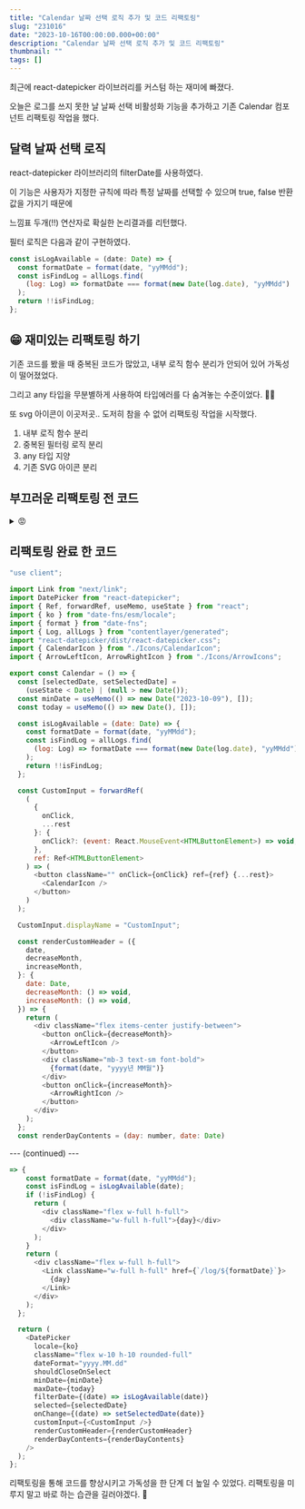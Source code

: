 ```yaml
---
title: "Calendar 날짜 선택 로직 추가 및 코드 리팩토링"
slug: "231016"
date: "2023-10-16T00:00:00.000+00:00"
description: "Calendar 날짜 선택 로직 추가 및 코드 리팩토링"
thumbnail: ""
tags: []
---
```


최근에 react-datepicker 라이브러리를 커스텀 하는 재미에 빠졌다.

오늘은 로그를 쓰지 못한 날 날짜 선택 비활성화 기능을 추가하고 기존 Calendar 컴포넌트 리팩토링 작업을 했다.

## 달력 날짜 선택 로직

react-datepicker 라이브러리의 filterDate를 사용하였다.

이 기능은 사용자가 지정한 규칙에 따라 특정 날짜를 선택할 수 있으며 true, false 반환값을 가지기 때문에

느낌표 두개(!!) 연산자로 확실한 논리결과를 리턴했다.

필터 로직은 다음과 같이 구현하였다.

```javascript
const isLogAvailable = (date: Date) => {
  const formatDate = format(date, "yyMMdd");
  const isFindLog = allLogs.find(
    (log: Log) => formatDate === format(new Date(log.date), "yyMMdd")
  );
  return !!isFindLog;
};
```

## 😁 재미있는 리팩토링 하기

기존 코드를 봤을 때 중복된 코드가 많았고, 내부 로직 함수 분리가 안되어 있어 가독성이 떨어졌었다.

그리고 any 타입을 무분별하게 사용하여 타입에러를 다 숨겨놓는 수준이었다. 😵‍💫

또 svg 아이콘이 이곳저곳.. 도저히 참을 수 없어 리팩토링 작업을 시작했다.

1. 내부 로직 함수 분리
2. 중복된 필터링 로직 분리
3. any 타입 지양
4. 기존 SVG 아이콘 분리

## 부끄러운 리팩토링 전 코드

<details>

<summary>😡</summary>

```javascript
"use client";

import Link from "next/link";
import DatePicker from "react-datepicker";
import { forwardRef, useMemo, useState } from "react";
import { ko } from "date-fns/esm/locale";
import { format } from "date-fns";
import { allLogs } from "contentlayer/generated";
import "react-datepicker/dist/react-datepicker.css";

export const Calendar = () => {
  const [selectedDate, setSelectedDate] =
    (useState < Date) | (null > new Date());
  const minDate = useMemo(() => new Date("2023-10-09"), []);
  const today = useMemo(() => new Date(), []);

  const ExampleCustomInput = forwardRef(({ value, onClick }: any, ref: any) => (
    <button className="" onClick={onClick} ref={ref}>
      <svg
        xmlns="http://www.w3.org/2000/svg"
        fill="none"
        viewBox="0 0 24 24"
        strokeWidth={1.5}
        stroke="currentColor"
        className="w-6 h-6"
      >
        <path
          strokeLinecap="round"
          strokeLinejoin="round"
          d="M6.75 3v2.25M17.25 3v2.25M3 18.75V7.5a2.25 2.25 0 012.25-2.25h13.5A2.25 2.25 0 0121 7.5v11.25m-18 0A2.25 2.25 0 005.25 21h13.5A2.25 2.25 0 0021 18.75m-18 0v-7.5A2.25 2.25 0 015.25 9h13.5A2.25 2.25 0 0121 11.25v7.5m-9-6h.008v.008H12v-.008zM12 15h.008v.008H12V15zm0 2.25h.008v.008H12v-.008zM9.75 15h.008v.008H9.75V15zm0 2.25h.008v.008H9.75v-.008zM7.5 15h.008v.008H7.5V15zm0 2.25h.008v.008H7.5v-.008zm6.75-4.5h.008v.008h-.008v-.008zm0 2.25h.008v.008h-.008V15zm0 2.25h.008v.008h-.008v-.008zm2.25-4.5h.008v.008H16.5v-.008zm0 2.25h.008v.008H16.5V15z"
        />
      </svg>
    </button>
  ));

  ExampleCustomInput.displayName = "ExampleCustomInput";

  return (
    <DatePicker
      locale={ko}
      className="flex w-10 h-10 rounded-full"
      dateFormat="yyyy.MM.dd"
      shouldCloseOnSelect
      minDate={minDate}
      maxDate={today}
      filterDate={(date) => {
        const formatDate = format(date, "yyMMdd");
```

--- (continued) ---

```javascript
const isFindLog = allLogs.find(
          (log: any) => formatDate === format(new Date(log.date), "yyMMdd")
        );
        return !!isFindLog;
      }}
      selected={selectedDate}
      onChange={(date) => setSelectedDate(date)}
      customInput={<ExampleCustomInput />}
      renderCustomHeader={({ date, decreaseMonth, increaseMonth }) => {
        return (
          <div className="flex items-center justify-between">
            <button onClick={decreaseMonth}>
              <svg
                xmlns="http://www.w3.org/2000/svg"
                fill="none"
                viewBox="0 0 24 24"
                strokeWidth={1.5}
                stroke="#ccc"
                className="w-6 h-6"
              >
                <path
                  strokeLinecap="round"
                  strokeLinejoin="round"
                  d="M15.75 19.5L8.25 12l7.5-7.5"
                />
              </svg>
            </button>
            <div className="mb-3 text-sm font-bold">
              {format(date, "yyyy년 MM월")}
            </div>
            <button onClick={increaseMonth}>
              <svg
                xmlns="http://www.w3.org/2000/svg"
                fill="none"
                viewBox="0 0 24 24"
                strokeWidth={1.5}
                stroke="#ccc"
                className="w-6 h-6"
              >
                <path
                  strokeLinecap="round"
                  strokeLinejoin="round"
                  d="M8.25 4.5l7.5 7.5-7.5 7.5"
                />
              </svg>
            </button>
          </div>
        );
      }}
      renderDayContents={(day, date: Date) => {
        const formatDate = format(date, "yyMMdd");
        const isFindLog = allLogs.find(
          (log: any) => formatDate === format(new Date(log.date), "yyMMdd")
        );
        if (!isFindLog) {
          return (
            <div className="
```

--- (continued) ---

```javascript
flex w-full h-full">
              <div className="w-full h-full">{day}</div>
            </div>
          );
        }
        return (
          <div className="flex w-full h-full">
            <Link className="w-full h-full" href={`/log/${formatDate}`}>
              {day}
            </Link>
          </div>
        );
      }}
    />
  );
};
```

</details>

## 리팩토링 완료 한 코드

```javascript
"use client";

import Link from "next/link";
import DatePicker from "react-datepicker";
import { Ref, forwardRef, useMemo, useState } from "react";
import { ko } from "date-fns/esm/locale";
import { format } from "date-fns";
import { Log, allLogs } from "contentlayer/generated";
import "react-datepicker/dist/react-datepicker.css";
import { CalendarIcon } from "./Icons/CalendarIcon";
import { ArrowLeftIcon, ArrowRightIcon } from "./Icons/ArrowIcons";

export const Calendar = () => {
  const [selectedDate, setSelectedDate] =
    (useState < Date) | (null > new Date());
  const minDate = useMemo(() => new Date("2023-10-09"), []);
  const today = useMemo(() => new Date(), []);

  const isLogAvailable = (date: Date) => {
    const formatDate = format(date, "yyMMdd");
    const isFindLog = allLogs.find(
      (log: Log) => formatDate === format(new Date(log.date), "yyMMdd")
    );
    return !!isFindLog;
  };

  const CustomInput = forwardRef(
    (
      {
        onClick,
        ...rest
      }: {
        onClick?: (event: React.MouseEvent<HTMLButtonElement>) => void,
      },
      ref: Ref<HTMLButtonElement>
    ) => (
      <button className="" onClick={onClick} ref={ref} {...rest}>
        <CalendarIcon />
      </button>
    )
  );

  CustomInput.displayName = "CustomInput";

  const renderCustomHeader = ({
    date,
    decreaseMonth,
    increaseMonth,
  }: {
    date: Date,
    decreaseMonth: () => void,
    increaseMonth: () => void,
  }) => {
    return (
      <div className="flex items-center justify-between">
        <button onClick={decreaseMonth}>
          <ArrowLeftIcon />
        </button>
        <div className="mb-3 text-sm font-bold">
          {format(date, "yyyy년 MM월")}
        </div>
        <button onClick={increaseMonth}>
          <ArrowRightIcon />
        </button>
      </div>
    );
  };
  const renderDayContents = (day: number, date: Date)
```

--- (continued) ---

```javascript
=> {
    const formatDate = format(date, "yyMMdd");
    const isFindLog = isLogAvailable(date);
    if (!isFindLog) {
      return (
        <div className="flex w-full h-full">
          <div className="w-full h-full">{day}</div>
        </div>
      );
    }
    return (
      <div className="flex w-full h-full">
        <Link className="w-full h-full" href={`/log/${formatDate}`}>
          {day}
        </Link>
      </div>
    );
  };

  return (
    <DatePicker
      locale={ko}
      className="flex w-10 h-10 rounded-full"
      dateFormat="yyyy.MM.dd"
      shouldCloseOnSelect
      minDate={minDate}
      maxDate={today}
      filterDate={(date) => isLogAvailable(date)}
      selected={selectedDate}
      onChange={(date) => setSelectedDate(date)}
      customInput={<CustomInput />}
      renderCustomHeader={renderCustomHeader}
      renderDayContents={renderDayContents}
    />
  );
};
```

리팩토링을 통해 코드를 향상시키고 가독성을 한 단계 더 높일 수 있었다. 리팩토링을 미루지 말고 바로 하는 습관을 길러야겠다. 🚀